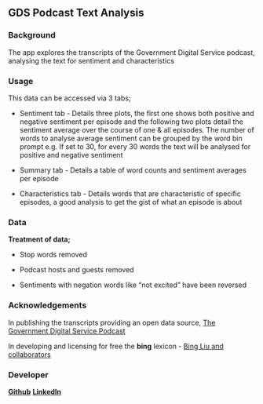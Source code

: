 ## GDS Podcast Text Analysis

### Background

The app explores the transcripts of the Government Digital Service podcast, analysing the text for sentiment and characteristics

### Usage

This data can be accessed via 3 tabs;

-   Sentiment tab - Details three plots, the first one shows both positive and negative sentiment per episode and the following two plots detail the sentiment average over the course of one & all episodes. The number of words to analyse average sentiment can be grouped by the word bin prompt e.g. If set to 30, for every 30 words the text will be analysed for positive and negative sentiment

-   Summary tab - Details a table of word counts and sentiment averages per episode

-   Characteristics tab - Details words that are characteristic of specific episodes, a good analysis to get the gist of what an episode is about

### Data

**Treatment of data;**

-   Stop words removed

-   Podcast hosts and guests removed

-   Sentiments with negation words like "not excited" have been reversed

### Acknowledgements

In publishing the transcripts providing an open data source, [The Government Digital Service Podcast](https://open.spotify.com/show/6pIBPKpIWR6Q0kpGDgwgGT)

In developing and licensing for free the **bing** lexicon - [Bing Liu and collaborators](https://www.cs.uic.edu/~liub/FBS/sentiment-analysis.html)

### Developer

[**Github**](https://github.com/KurtisAsha) [**LinkedIn**](https://www.linkedin.com/in/kurtisashasmith/)
